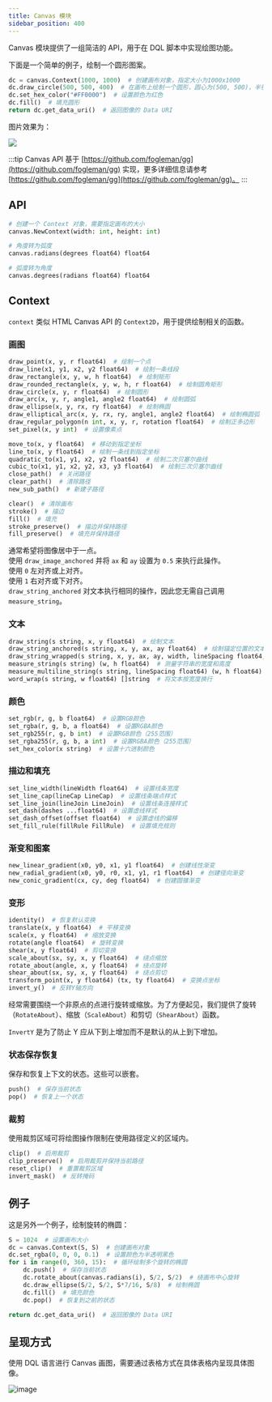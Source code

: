 ```yaml
---
title: Canvas 模块
sidebar_position: 400
---
```



Canvas 模块提供了一组简洁的 API，用于在 DQL 脚本中实现绘图功能。

下面是一个简单的例子，绘制一个圆形图案。

```python
dc = canvas.Context(1000, 1000)  # 创建画布对象，指定大小为1000x1000
dc.draw_circle(500, 500, 400)  # 在画布上绘制一个圆形，圆心为(500, 500)，半径为400
dc.set_hex_color("#FF0000")  # 设置颜色为红色
dc.fill()  # 填充圆形
return dc.get_data_uri()  # 返回图像的 Data URI
```

图片效果为：

<img src={Image00.src} height={120} />

:::tip
Canvas API 基于 [https://github.com/fogleman/gg](https://github.com/fogleman/gg) 实现，更多详细信息请参考 [https://github.com/fogleman/gg](https://github.com/fogleman/gg)。
:::

## API

```python
# 创建一个 Context 对象，需要指定画布的大小
canvas.NewContext(width: int, height: int)

# 角度转为弧度
canvas.radians(degrees float64) float64

# 弧度转为角度
canvas.degrees(radians float64) float64
```

## Context

`context` 类似 HTML Canvas API 的 `Context2D`，用于提供绘制相关的函数。

### 画图

```python
draw_point(x, y, r float64)  # 绘制一个点
draw_line(x1, y1, x2, y2 float64)  # 绘制一条线段
draw_rectangle(x, y, w, h float64)  # 绘制矩形
draw_rounded_rectangle(x, y, w, h, r float64)  # 绘制圆角矩形
draw_circle(x, y, r float64)  # 绘制圆形
draw_arc(x, y, r, angle1, angle2 float64)  # 绘制圆弧
draw_ellipse(x, y, rx, ry float64)  # 绘制椭圆
draw_elliptical_arc(x, y, rx, ry, angle1, angle2 float64)  # 绘制椭圆弧
draw_regular_polygon(n int, x, y, r, rotation float64)  # 绘制正多边形
set_pixel(x, y int)  # 设置像素点

move_to(x, y float64)  # 移动到指定坐标
line_to(x, y float64)  # 绘制一条线到指定坐标
quadratic_to(x1, y1, x2, y2 float64)  # 绘制二次贝塞尔曲线
cubic_to(x1, y1, x2, y2, x3, y3 float64)  # 绘制三次贝塞尔曲线
close_path()  # 关闭路径
clear_path()  # 清除路径
new_sub_path()  # 新建子路径

clear()  # 清除画布
stroke()  # 描边
fill()  # 填充
stroke_preserve()  # 描边并保持路径
fill_preserve()  # 填充并保持路径
```

通常希望将图像居中于一点。  
使用 `draw_image_anchored` 并将 `ax` 和 `ay` 设置为 `0.5` 来执行此操作。  
使用 `0` 左对齐或上对齐。  
使用 `1` 右对齐或下对齐。  
`draw_string_anchored` 对文本执行相同的操作，因此您无需自己调用 `measure_string`。

### 文本

```python
draw_string(s string, x, y float64)  # 绘制文本
draw_string_anchored(s string, x, y, ax, ay float64)  # 绘制锚定位置的文本
draw_string_wrapped(s string, x, y, ax, ay, width, lineSpacing float64, align Align)  # 换行文本
measure_string(s string) (w, h float64)  # 测量字符串的宽度和高度
measure_multiline_string(s string, lineSpacing float64) (w, h float64)  # 测量多行字符串的宽度和高度
word_wrap(s string, w float64) []string  # 将文本按宽度换行
```

### 颜色

```python
set_rgb(r, g, b float64)  # 设置RGB颜色
set_rgba(r, g, b, a float64)  # 设置RGBA颜色
set_rgb255(r, g, b int)  # 设置RGB颜色（255范围）
set_rgba255(r, g, b, a int)  # 设置RGBA颜色（255范围）
set_hex_color(x string)  # 设置十六进制颜色
```

### 描边和填充

```python
set_line_width(lineWidth float64)  # 设置线条宽度
set_line_cap(lineCap LineCap)  # 设置线条端点样式
set_line_join(lineJoin LineJoin)  # 设置线条连接样式
set_dash(dashes ...float64)  # 设置虚线样式
set_dash_offset(offset float64)  # 设置虚线的偏移
set_fill_rule(fillRule FillRule)  # 设置填充规则
```

### 渐变和图案

```python
new_linear_gradient(x0, y0, x1, y1 float64)  # 创建线性渐变
new_radial_gradient(x0, y0, r0, x1, y1, r1 float64)  # 创建径向渐变
new_conic_gradient(cx, cy, deg float64)  # 创建圆锥渐变
```

### 变形

```python
identity()  # 恢复默认变换
translate(x, y float64)  # 平移变换
scale(x, y float64)  # 缩放变换
rotate(angle float64)  # 旋转变换
shear(x, y float64)  # 剪切变换
scale_about(sx, sy, x, y float64)  # 绕点缩放
rotate_about(angle, x, y float64)  # 绕点旋转
shear_about(sx, sy, x, y float64)  # 绕点剪切
transform_point(x, y float64) (tx, ty float64)  # 变换点坐标
invert_y()  # 反转Y轴方向
```

经常需要围绕一个非原点的点进行旋转或缩放。为了方便起见，我们提供了旋转（`RotateAbout`）、缩放（`ScaleAbout`）和剪切（`ShearAbout`）函数。

`InvertY` 是为了防止 Y 应从下到上增加而不是默认的从上到下增加。

### 状态保存恢复

保存和恢复上下文的状态。这些可以嵌套。

```python
push()  # 保存当前状态
pop()  # 恢复上一个状态
```

### 裁剪

使用裁剪区域可将绘图操作限制在使用路径定义的区域内。

```python
clip()  # 启用裁剪
clip_preserve()  # 启用裁剪并保持当前路径
reset_clip()  # 重置裁剪区域
invert_mask()  # 反转掩码
```

## 例子

这是另外一个例子，绘制旋转的椭圆：

```python
S = 1024  # 设置画布大小
dc = canvas.Context(S, S)  # 创建画布对象
dc.set_rgba(0, 0, 0, 0.1)  # 设置颜色为半透明黑色
for i in range(0, 360, 15):  # 循环绘制多个旋转的椭圆
    dc.push()  # 保存当前状态
    dc.rotate_about(canvas.radians(i), S/2, S/2)  # 绕画布中心旋转
    dc.draw_ellipse(S/2, S/2, S*7/16, S/8)  # 绘制椭圆
    dc.fill()  # 填充颜色
    dc.pop()  # 恢复到之前的状态

return dc.get_data_uri()  # 返回图像的 Data URI
```

## 呈现方式

使用 DQL 语言进行 Canvas 画图，需要通过表格方式在具体表格内呈现具体图像。

![image](./canvas.png)
